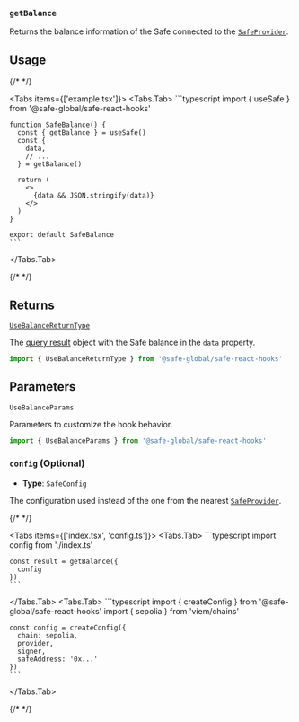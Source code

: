 
### `getBalance`

Returns the balance information of the Safe connected to the [`SafeProvider`](../safeprovider.mdx).

## Usage

{/* <!-- vale off --> */}

<Tabs items={['example.tsx']}>
  <Tabs.Tab>
    ```typescript
    import { useSafe } from '@safe-global/safe-react-hooks'

    function SafeBalance() {
      const { getBalance } = useSafe()
      const {
        data,
        // ...
      } = getBalance()

      return (
        <>
          {data && JSON.stringify(data)}
        </>
      )
    }

    export default SafeBalance
    ```
  </Tabs.Tab>
</Tabs>

{/* <!-- vale on --> */}

## Returns

[`UseBalanceReturnType`](https://wagmi.sh/react/api/hooks/useBalance#return-type)

The [query result](https://tanstack.com/query/v5/docs/framework/react/reference/useQuery) object with the Safe balance in the `data` property.

```typescript
import { UseBalanceReturnType } from '@safe-global/safe-react-hooks'
```

## Parameters

`UseBalanceParams`

Parameters to customize the hook behavior.

```typescript
import { UseBalanceParams } from '@safe-global/safe-react-hooks'
```

### `config` (Optional)

- **Type**: `SafeConfig`

The configuration used instead of the one from the nearest [`SafeProvider`](../safeprovider.mdx).

{/* <!-- vale off --> */}

<Tabs items={['index.tsx', 'config.ts']}>
  <Tabs.Tab>
    ```typescript
    import config from './index.ts'

    const result = getBalance({
      config
    })
    ```
  </Tabs.Tab>
  <Tabs.Tab>
    ```typescript
    import { createConfig } from '@safe-global/safe-react-hooks'
    import { sepolia } from 'viem/chains'

    const config = createConfig({
      chain: sepolia,
      provider,
      signer,
      safeAddress: '0x...'
    })
    ```
  </Tabs.Tab>
</Tabs>

{/* <!-- vale on --> */}
